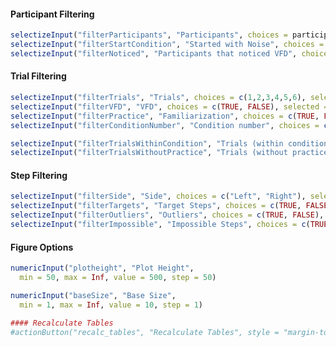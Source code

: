 #### Participant Filtering
```r
selectizeInput("filterParticipants", "Participants", choices = participants, selected = participants, multiple = TRUE)
selectizeInput("filterStartCondition", "Started with Noise", choices = c(TRUE, FALSE), selected = c(TRUE, FALSE), multiple = TRUE)
selectizeInput("filterNoticed", "Participants that noticed VFD", choices = c(TRUE, FALSE), selected = c(TRUE, FALSE), multiple = TRUE)
```

#### Trial Filtering
```r
selectizeInput("filterTrials", "Trials", choices = c(1,2,3,4,5,6), selected = c(1,2,3,4,5,6), multiple = TRUE)
selectizeInput("filterVFD", "VFD", choices = c(TRUE, FALSE), selected = c(TRUE, FALSE), multiple = TRUE)
selectizeInput("filterPractice", "Familiarization", choices = c(TRUE, FALSE), selected = c(FALSE), multiple = TRUE)
selectizeInput("filterConditionNumber", "Condition number", choices = c(1,2), selected = c(1,2), multiple = TRUE)

selectizeInput("filterTrialsWithinCondition", "Trials (within condition)", choices = c(0,1,2), selected = c(0,1,2), multiple = TRUE)
selectizeInput("filterTrialsWithoutPractice", "Trials (without practice)", choices = c(0,1,2,3,4), selected = c(0,1,2,3,4), multiple = TRUE)
```

#### Step Filtering
```r
selectizeInput("filterSide", "Side", choices = c("Left", "Right"), selected = c("Left", "Right"), multiple = TRUE)
selectizeInput("filterTargets", "Target Steps", choices = c(TRUE, FALSE), selected = c(FALSE), multiple = TRUE)
selectizeInput("filterOutliers", "Outliers", choices = c(TRUE, FALSE), selected = c(FALSE), multiple = TRUE) # INCLUDE outliers (TRUE), INCLUDE non-outliers (FALSE)
selectizeInput("filterImpossible", "Impossible Steps", choices = c(TRUE, FALSE), selected = c(FALSE), multiple = TRUE)
```

#### Figure Options
```r
numericInput("plotheight", "Plot Height",
  min = 50, max = Inf, value = 500, step = 50)

numericInput("baseSize", "Base Size",
  min = 1, max = Inf, value = 10, step = 1)
```


```r
#### Recalculate Tables
#actionButton("recalc_tables", "Recalculate Tables", style = "margin-top: 20px;")
```


